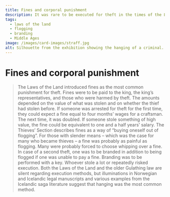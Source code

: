 ```yaml
---
title: Fines and corporal punishment
description: It was rare to be executed for theft in the times of the Laws of the Land!
tags:
  - laws of the land
  - flogging
  - branding
  - Middle Ages
image: /images/card-images/straff.jpg
alt: Silhouette from the exhibition showing the hanging of a criminal.
---
```



# Fines and corporal punishment

<Spacer height={10} />

<Blockquote
    quote='“And if they do not pay for its redemption, they are to be flogged, and a key is to be branded on their cheek.”'
    footer='Thieves’ Section, chapter 1'
/>

<Spacer height={20} />

The Laws of the Land introduced fines as the most common punishment for theft. Fines were to be paid to the king, the king’s representatives, and those who were harmed by theft. The amounts depended on the value of what was stolen and on whether the thief had stolen before. If someone was arrested for theft for the first time, they could expect a fine equal to four months’ wages for a craftsman. The next time, it was doubled. If someone stole something of high value, the fine could be equivalent to one and a half years’ salary. The Thieves’ Section describes fines as a way of “buying oneself out of flogging”. For those with slender means – which was the case for many who became thieves – a fine was probably as painful as flogging. Many were probably forced to choose whipping over a fine. In case of a second theft, one was to be branded in addition to being flogged if one was unable to pay a fine. Branding was to be performed with a key. Whoever stole a lot or repeatedly risked execution. Both the Laws of the Land and the older Gulathing law are silent regarding execution methods, but illuminations in Norwegian and Icelandic legal manuscripts and various examples from the Icelandic saga literature suggest that hanging was the most common method.

<Figure
    image="/images/tyvebolken/Bf_BRM0_47891_FK_02.jpg"
    title="An iron key"
    alt="An iron key"
    href="https://digitaltmuseum.no/0210112472912/brm0-47891-for-konservering-2"
>
</Figure>
